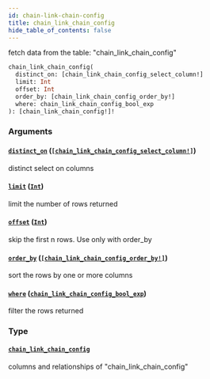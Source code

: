 ```yaml
---
id: chain-link-chain-config
title: chain_link_chain_config
hide_table_of_contents: false
---
```


fetch data from the table: "chain_link_chain_config"

```graphql
chain_link_chain_config(
  distinct_on: [chain_link_chain_config_select_column!]
  limit: Int
  offset: Int
  order_by: [chain_link_chain_config_order_by!]
  where: chain_link_chain_config_bool_exp
): [chain_link_chain_config!]!
```

### Arguments

#### [`distinct_on`](#) ([`[chain_link_chain_config_select_column!]`](../enums/chain-link-chain-config-select-column))

distinct select on columns

#### [`limit`](#) ([`Int`](../scalars/int))

limit the number of rows returned

#### [`offset`](#) ([`Int`](../scalars/int))

skip the first n rows. Use only with order_by

#### [`order_by`](#) ([`[chain_link_chain_config_order_by!]`](../inputs/chain-link-chain-config-order-by))

sort the rows by one or more columns

#### [`where`](#) ([`chain_link_chain_config_bool_exp`](../inputs/chain-link-chain-config-bool-exp))

filter the rows returned

### Type

#### [`chain_link_chain_config`](../objects/chain-link-chain-config)

columns and relationships of "chain_link_chain_config"
